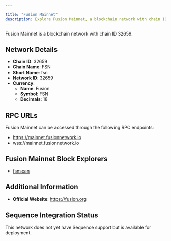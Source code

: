 ```yaml
---

title: "Fusion Mainnet"
description: Explore Fusion Mainnet, a blockchain network with chain ID 32659. Learn about its native currency, Fusion, and how to interact with the network.
---
```




Fusion Mainnet is a blockchain network with chain ID 32659.

## Network Details

- **Chain ID**: 32659
- **Chain Name**: FSN
- **Short Name**: fsn
- **Network ID**: 32659
- **Currency**: 
  - **Name**: Fusion
  - **Symbol**: FSN
  - **Decimals**: 18

## RPC URLs

Fusion Mainnet can be accessed through the following RPC endpoints:

- https://mainnet.fusionnetwork.io
- wss://mainnet.fusionnetwork.io

## Fusion Mainnet Block Explorers

- [fsnscan](https://fsnscan.com)

## Additional Information

- **Official Website**: https://fusion.org

## Sequence Integration Status

This network does not yet have Sequence support but is available for deployment.
